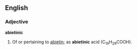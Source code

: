 ==English==

===Adjective===
'''abietinic'''

# Of or pertaining to [[abietin]]; as '''abietinic''' acid (C<sub>19</sub>H<sub>29</sub>COOH).